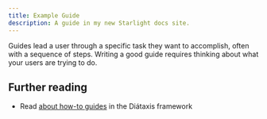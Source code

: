 ```yaml
---
title: Example Guide
description: A guide in my new Starlight docs site.
---
```


Guides lead a user through a specific task they want to accomplish, often with a sequence of steps.
Writing a good guide requires thinking about what your users are trying to do.


## Further reading

- Read [about how-to guides](https://diataxis.fr/how-to-guides/) in the Diátaxis framework

